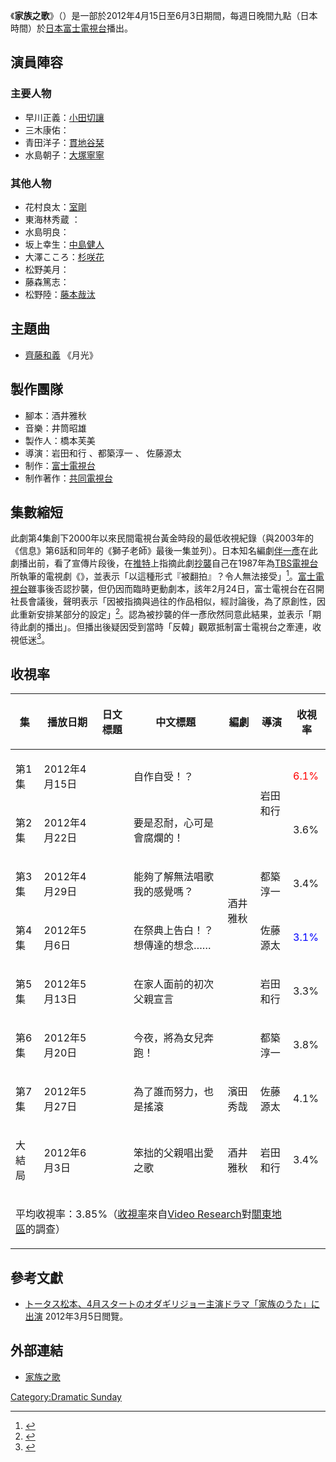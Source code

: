 {{影集資訊
| 名稱                 =  家族之歌 
| 原名                 = {{lang|ja|家族のうた}}
| image             =
| 類型                 = 親情、音樂
| camera             =
| picture_format     =
| 每集長               = 54分鐘（含廣告）
| 企劃                 = 鹿內植、瀧澤航一郎
| 編劇                 = 酒井雅秋
| 導演                 = 岩田和行<br />都築淳一<br />佐藤源太
| 演出                 = [[小田切讓|小田切讓]]
| 主題曲               = 齊藤和義 《月光》
| 拍攝地               = {{JPN}}
| 執行製片             = [[共同電視台|共同電視台]]
| 製片人               = 橋本芙美
| 國家                 = {{JPN}}
| 頻道                 = [[富士電視台|富士電視台]]
| 開始 = 2012年4月15日
| 結束 = 6月3日
| 季數 = 1
| 集數 = 8
| 官方網站 = https://web.archive.org/web/20130928125620/http://www.fujitv.co.jp/kazokunouta/index.html
| imdb_id              =
| tv_com_id            =
}}
《'''家族之歌'''》（{{lang-ja|'''家族のうた'''}}）是一部於2012年4月15日至6月3日期間，每週日晚間九點（日本時間）於[[日本|日本]][[富士電視台|富士電視台]]播出。

== 演員陣容 ==
=== 主要人物 ===
* 早川正義：[[小田切讓|小田切讓]] 
* 三木康佑：{{link-ja|中山裕介|ユースケ・サンタマリア}}
* 青田洋子：[[貫地谷栞|貫地谷栞]] 
* 水島朝子：[[大塚寧寧|大塚寧寧]]

=== 其他人物 ===
* 花村良太：[[室剛|室剛]]
* 東海林秀蔵 ：{{link-ja|伊藤龍也|藤竜也}}
* 水島明良：{{link-ja|松本敦|トータス松本}}
* 坂上幸生：[[中島健人|中島健人]]
* 大澤こころ：[[杉咲花|杉咲花]]
* 松野美月：{{link-ja|大森絢音|大森絢音}}
* 藤森篤志：{{link-ja|前川泰之|前川泰之}}
* 松野陸：[[藤本哉汰|藤本哉汰]]

== 主題曲 ==
* [[齊藤和義|齊藤和義]] 《月光》

== 製作團隊 ==
* 腳本：酒井雅秋
* 音樂：井筒昭雄 
* 製作人：橋本芙美 
* 導演：岩田和行 、都築淳一 、 佐藤源太  
* 制作：[[富士電視台|富士電視台]]
* 制作著作：[[共同電視台|共同電視台]]

== 集數縮短 ==
此劇第4集創下2000年以來民間電視台黃金時段的最低收視紀錄（與2003年的《信息》第6話和同年的《獅子老師》最後一集並列）。日本知名編劇[[伴一彥|伴一彥]]在此劇播出前，看了宣傳片段後，在[[推特|推特]]上指摘此劇[[抄襲|抄襲]]自己在1987年為[[TBS電視台|TBS電視台]]所執筆的電視劇《{{link-ja|爸爸是主播|パパはニュースキャスター}}》，並表示「以這種形式『被翻拍』？令人無法接受」<ref>{{Cite web |author=ひじかたさとし |date=2012-02-15 |url=http://woman.infoseek.co.jp/news/entertainment/story.html?q=menscyzo_15Feb2012_9295 |title=4月スタートのオダギリジョー主演ドラマに「設定盗作」騒動!? |publisher=[[楽天|楽天]]woman |accessdate=2012-04-16 |deadurl=yes |archiveurl=https://web.archive.org/web/20120221183441/http://woman.infoseek.co.jp/news/entertainment/story.html?q=menscyzo_15Feb2012_9295 |archivedate=2012-02-21 }}</ref>。[[富士電視台|富士電視台]]雖事後否認抄襲，但仍因而臨時更動劇本，該年2月24日，富士電視台在召開社長會議後，聲明表示「因被指摘與過往的作品相似，經討論後，為了原創性，因此重新安排某部分的設定」<ref>{{Cite web |date=2012-03-01 |url=http://www.fujitv.co.jp/fujitv/company/kaiken/201202.html |title=2012年2月度社長会見要旨 |publisher=フジテレビ |accessdate=2012-04-16 |archive-date=2012-04-04 |archive-url=https://web.archive.org/web/20120404013732/http://www.fujitv.co.jp/fujitv/company/kaiken/201202.html |dead-url=no }}</ref>。認為被抄襲的伴一彥欣然同意此結果，並表示「期待此劇的播出」。但播出後疑因受到當時「反韓」觀眾抵制富士電視台之牽連，收視低迷<ref>{{Cite web |url=http://yule.sohu.com/20120514/n343130953.shtml |title=《家族之歌》被正式腰斬  小田切讓有苦難言 |accessdate=2014-10-17 |archive-date=2016-03-04 |archive-url=https://web.archive.org/web/20160304222523/http://yule.sohu.com/20120514/n343130953.shtml |dead-url=no }}</ref>。

== 收視率 ==
{| class="wikitable" style="text-align:center"
!集!!播放日期!!日文標題!!中文標題!!編劇!!導演!!收視率
|-
|第1集||2012年4月15日||{{lang|ja|自業自得!?}}||自作自受！？||rowspan="6"|酒井雅秋||rowspan="2"|岩田和行||<span style="color:red;">6.1%</span>
|-
|第2集||2012年4月22日||{{lang|ja|我慢すると心が腐るんだよ!}}||要是忍耐，心可是會腐爛的！||3.6%
|-
|第3集||2012年4月29日||{{lang|ja|歌えない僕の気持ちが解る?}}||能夠了解無法唱歌我的感覺嗎？||都築淳一||3.4%
|-
|第4集||2012年5月6日||{{lang|ja|お祭で告白!?届けたい想い…}}||在祭典上告白！？想傳達的想念……||佐藤源太||<span style="color:blue;">3.1%</span>
|-
|第5集||2012年5月13日||{{lang|ja|家族の前で初めての父親宣言}}||在家人面前的初次父親宣言||岩田和行||3.3%
|-
|第6集||2012年5月20日||{{lang|ja|今夜、娘のために走ります!}}||今夜，將為女兒奔跑！||都築淳一||3.8%
|-
|第7集||2012年5月27日||{{lang|ja|誰かの為に頑張るのもロック}}||為了誰而努力，也是搖滾||濱田秀哉||佐藤源太||4.1%
|-
|大結局||2012年6月3日||{{lang|ja|不器用な父親が唄う愛の歌}}||笨拙的父親唱出愛之歌||酒井雅秋||岩田和行||3.4%
|-
!colspan="6"|平均收視率：3.85%（[[收視率|收視率]]來自[[Video_Research|Video Research]]對[[關東地方|關東地區]]的調查）
|}

== 參考文獻 ==
* [http://tower.jp/article/news/2012/03/05/n09 トータス松本、4月スタートのオダギリジョー主演ドラマ「家族のうた」に出演 ]{{Wayback|url=http://tower.jp/article/news/2012/03/05/n09 |date=20160304125838 }} 2012年3月5日閲覽。

== 外部連結 ==
* [https://web.archive.org/web/20130928125620/http://www.fujitv.co.jp/kazokunouta/index.html 家族之歌]

{{電視節目的變遷|
電視台={{JPN}}[[富士電視台|富士電視台]]系列|
播放檔次=[[Dramatic_Sunday|Dramatic Sunday]]|
節目名稱=家族之歌<br />（2012.04.15 - 2012.06.03）|
上一節目=[[被稱作早海的日子|被稱作早海的日子]]<br />（2012.01.15 - 2012.03.18）|
下一節目=[[被稱作早海的日子|被稱作早海的日子SP]]<br>（2012.06.10 - 2012.06.17）<br>↓<br>[[美麗的天雨|美麗的天雨]]<br />（2012.07 -2012.09 ）|
}}

{{富士電視台週日晚間九點連續劇}}
{{Cat also|kazokunouta|富士電視台週日晚間九點連續劇|2012年日本電視劇集|搖滾樂題材電視劇|日本愛情劇|日本家庭劇|演藝界題材電視劇}}

[[Category:Dramatic_Sunday|Category:Dramatic Sunday]]